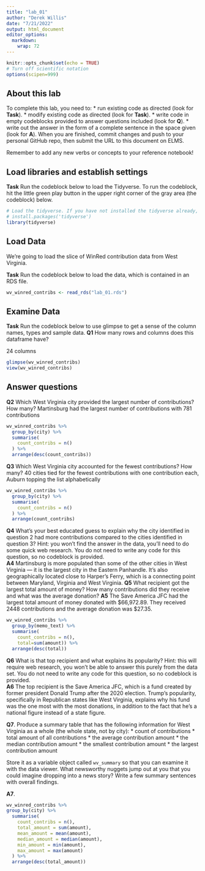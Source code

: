 ```yaml
---
title: "lab_01"
author: "Derek Willis"
date: "7/21/2022"
output: html_document
editor_options: 
  markdown: 
    wrap: 72
---
```


```r
knitr::opts_chunk$set(echo = TRUE)
# Turn off scientific notation
options(scipen=999)
```

## About this lab

To complete this lab, you need to: \* run existing code as directed
(look for **Task**). \* modify existing code as directed (look for
**Task**). \* write code in empty codeblocks provided to answer
questions included (look for **Q**). \* write out the answer in the form
of a complete sentence in the space given (look for **A**). When you are
finished, commit changes and push to your personal GitHub repo, then
submit the URL to this document on ELMS.

Remember to add any new verbs or concepts to your reference notebook!

## Load libraries and establish settings

**Task** Run the codeblock below to load the Tidyverse. To run the
codeblock, hit the little green play button in the upper right corner of
the gray area (the codeblock) below.

```r
# Load the tidyverse. If you have not installed the tidyverse already, remove the # from the next line and run it first.  
# install.packages('tidyverse')
library(tidyverse)
```

## Load Data

We're going to load the slice of WinRed contribution data from West
Virginia.

**Task** Run the codeblock below to load the data, which is contained in
an RDS file.

```r
wv_winred_contribs <- read_rds("lab_01.rds")
```

## Examine Data

**Task** Run the codeblock below to use glimpse to get a sense of the
column names, types and sample data. **Q1** How many rows and columns
does this dataframe have?

 24 columns

```r
glimpse(wv_winred_contribs)
view(wv_winred_contribs)
```
## Answer questions

**Q2** Which West Virginia city provided the largest number of
contributions? How many? 
Martinsburg had the largest number of contributions with 781 contributions

```r
wv_winred_contribs %>%
  group_by(city) %>%
  summarise(
    count_contribs = n()
  ) %>%
  arrange(desc(count_contribs))
```

**Q3** Which West Virginia city accounted for the fewest contributions?
How many? 
40 cities tied for the fewest contributions with one contribution each, Auburn topping the list alphabetically

```r
wv_winred_contribs %>%
  group_by(city) %>%
  summarise(
    count_contribs = n()
  ) %>%
  arrange(count_contribs)
```

**Q4** What's your best educated guess to explain why the city
identified in question 2 had more contributions compared to the cities
identified in question 3? Hint: you won't find the answer in the data,
you'll need to do some quick web research. You do not need to write any
code for this question, so no codeblock is provided.\
**A4**  Martinsburg is more populated than some of the other cities in West Virginia — it is the largest city in the Eastern Panhandle. It's also geographically located close to Harper's Ferry, which is a connecting point between Maryland, Virginia and West Virginia.
**Q5** What recipient got the largest total amount of money? How many contributions
did they receive and what was the average donation? 
**A5** The Save America JFC had the largest total amount of money donated with $66,972.89. They received 2448 contributions and the average donation was $27.35.

```r
wv_winred_contribs %>%
  group_by(memo_text) %>% 
  summarise(
    count_contribs = n(),
    total=sum(amount)) %>% 
  arrange(desc(total))
```

**Q6** What is that top recipient and what explains its popularity?
Hint: this will require web research, you won't be able to answer this
purely from the data set. You do not need to write any code for this
question, so no codeblock is provided.\
**A6** The top recipient is the Save America JFC, which is a fund created by former president Donald Trump after the 2020 election. Trump's popularity, specifically in Republican states like West Virginia, explains why his fund was the one most with the most donations, in addition to the fact that he's a national figure instead of a state figure.

**Q7**. Produce a summary table that has the following information for
West Virginia as a whole (the whole state, not by city): \* count of
contributions \* total amount of all contributions \* the average
contribution amount \* the median contribution amount \* the smallest
contribution amount \* the largest contribution amount

Store it as a variable object called `wv_summary` so that you can
examine it with the data viewer. What newsworthy nuggets jump out at you
that you could imagine dropping into a news story? Write a few summary
sentences with overall findings.

**A7**.

```r
wv_winred_contribs %>% 
group_by(city) %>%
  summarise(
    count_contribs = n(),
    total_amount = sum(amount),
    mean_amount = mean(amount),
    median_amount = median(amount),
    min_amount = min(amount),
    max_amount = max(amount)
  ) %>%
  arrange(desc(total_amount))

```
